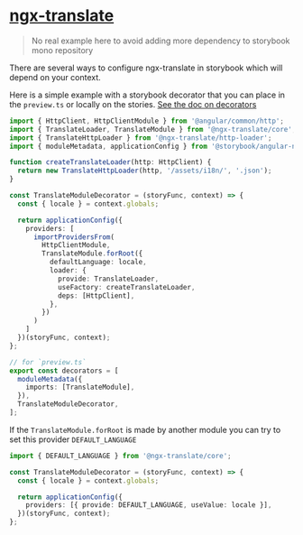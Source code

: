 
<Meta title="stories / frameworks / angular / others / ngx-translate" />

# [ngx-translate](https://github.com/ngx-translate/core)

> No real example here to avoid adding more dependency to storybook mono repository

There are several ways to configure ngx-translate in storybook which will depend on your context.

Here is a simple example with a storybook decorator that you can place in the `preview.ts` or locally on the stories.
[See the doc on decorators](https://storybook.js.org/docs/angular/writing-stories/decorators)

```ts
import { HttpClient, HttpClientModule } from '@angular/common/http';
import { TranslateLoader, TranslateModule } from '@ngx-translate/core';
import { TranslateHttpLoader } from '@ngx-translate/http-loader';
import { moduleMetadata, applicationConfig } from '@storybook/angular-next';

function createTranslateLoader(http: HttpClient) {
  return new TranslateHttpLoader(http, '/assets/i18n/', '.json');
}

const TranslateModuleDecorator = (storyFunc, context) => {
  const { locale } = context.globals;

  return applicationConfig({
    providers: [
      importProvidersFrom(
        HttpClientModule, 
        TranslateModule.forRoot({
          defaultLanguage: locale,
          loader: {
            provide: TranslateLoader,
            useFactory: createTranslateLoader,
            deps: [HttpClient],
          },
        })
      )
    ]
  })(storyFunc, context);
};

// for `preview.ts`
export const decorators = [
  moduleMetadata({
    imports: [TranslateModule],
  }),
  TranslateModuleDecorator,
];
```

If the `TranslateModule.forRoot` is made by another module you can try to set this provider `DEFAULT_LANGUAGE`

```ts
import { DEFAULT_LANGUAGE } from '@ngx-translate/core';

const TranslateModuleDecorator = (storyFunc, context) => {
  const { locale } = context.globals;

  return applicationConfig({
    providers: [{ provide: DEFAULT_LANGUAGE, useValue: locale }],
  })(storyFunc, context);
};
```
